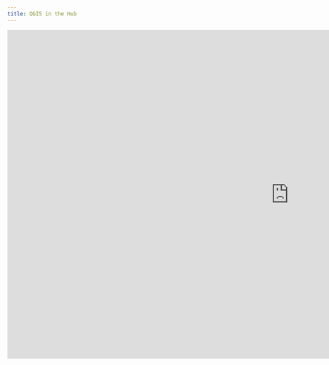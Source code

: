 ```yaml
---
title: QGIS in the Hub
---
```


<iframe
    src="https://docs.google.com/presentation/d/e/2PACX-1vT00rBR5HqqKPkG-Xg7wV9u9Lw0ugds4-ICUPpFH6BThaEYueg5xPHKw2tv7rpDpTvPZnt0UOPtflC7/embed?start=false&loop=false&delayms=3000"
    frameborder="0"
    width="1280"
    height="749"
    allowfullscreen="true"
    mozallowfullscreen="true"
    webkitallowfullscreen="true">
</iframe>